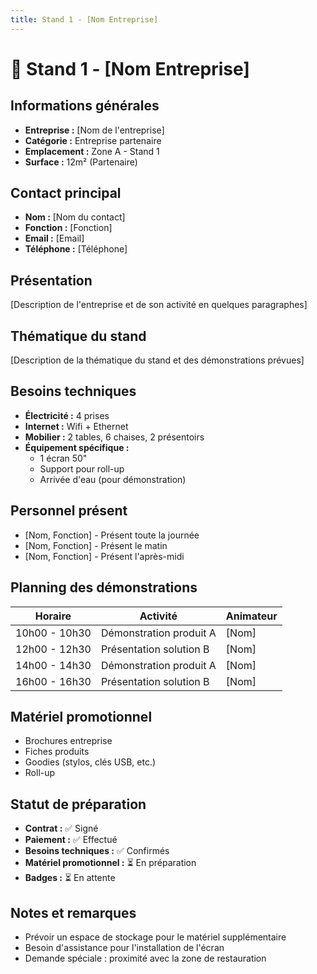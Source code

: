 ```yaml
---
title: Stand 1 - [Nom Entreprise]
---
```


# 🏢 Stand 1 - [Nom Entreprise]

## Informations générales
- **Entreprise :** [Nom de l'entreprise]
- **Catégorie :** Entreprise partenaire
- **Emplacement :** Zone A - Stand 1
- **Surface :** 12m² (Partenaire)

## Contact principal
- **Nom :** [Nom du contact]
- **Fonction :** [Fonction]
- **Email :** [Email]
- **Téléphone :** [Téléphone]

## Présentation
[Description de l'entreprise et de son activité en quelques paragraphes]

## Thématique du stand
[Description de la thématique du stand et des démonstrations prévues]

## Besoins techniques
- **Électricité :** 4 prises
- **Internet :** Wifi + Ethernet
- **Mobilier :** 2 tables, 6 chaises, 2 présentoirs
- **Équipement spécifique :** 
  - 1 écran 50"
  - Support pour roll-up
  - Arrivée d'eau (pour démonstration)

## Personnel présent
- [Nom, Fonction] - Présent toute la journée
- [Nom, Fonction] - Présent le matin
- [Nom, Fonction] - Présent l'après-midi

## Planning des démonstrations
| Horaire | Activité | Animateur |
|---------|----------|-----------|
| 10h00 - 10h30 | Démonstration produit A | [Nom] |
| 12h00 - 12h30 | Présentation solution B | [Nom] |
| 14h00 - 14h30 | Démonstration produit A | [Nom] |
| 16h00 - 16h30 | Présentation solution B | [Nom] |

## Matériel promotionnel
- Brochures entreprise
- Fiches produits
- Goodies (stylos, clés USB, etc.)
- Roll-up

## Statut de préparation
- **Contrat :** ✅ Signé
- **Paiement :** ✅ Effectué
- **Besoins techniques :** ✅ Confirmés
- **Matériel promotionnel :** ⏳ En préparation
- **Badges :** ⏳ En attente

## Notes et remarques
- Prévoir un espace de stockage pour le matériel supplémentaire
- Besoin d'assistance pour l'installation de l'écran
- Demande spéciale : proximité avec la zone de restauration
